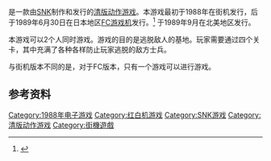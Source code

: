 {{NoteTA
| G1=Games
}}

{{vgname|脱狱 －战俘－|ja=脱獄 -Prisoners of War-|en=P.O.W.: Prisoners of War|diff=yes}}是一款由[[SNK|SNK]]制作和发行的[[清版动作游戏|清版动作游戏]]。本游戏最初于1988年在街机发行，后于1989年6月30日在日本地区[[FC游戏机|FC游戏机]]发行。<ref name="gamefaqs">{{cite web| url = http://www.gamefaqs.com/nes/587502-pow-prisoners-of-war/data| title = Release information| publisher = [[GameFAQs|GameFAQs]]| date = | accessdate = 2016-04-29| archive-date = 2016-08-15| archive-url = https://web.archive.org/web/20160815160013/http://www.gamefaqs.com/nes/587502-pow-prisoners-of-war/data| dead-url = no}}</ref> 于1989年9月在北美地区发行。

本游戏可以2个人同时游戏。游戏的目的是逃脱敌人的基地。玩家需要通过四个关卡，其中充满了各种各样防止玩家逃脱的敌方士兵。

与街机版本不同的是，对于FC版本，只有一个游戏可以进行游戏。

== 参考资料 ==
{{Reflist}}

{{DEFAULTSORT:Datsugoku Prisoners of War}}
[[Category:1988年电子游戏|Category:1988年电子游戏]]
[[Category:红白机游戏|Category:红白机游戏]]
[[Category:SNK游戏|Category:SNK游戏]]
[[Category:清版动作游戏|Category:清版动作游戏]]
[[Category:街機遊戲|Category:街機遊戲]]

{{清版动作游戏小作品}}